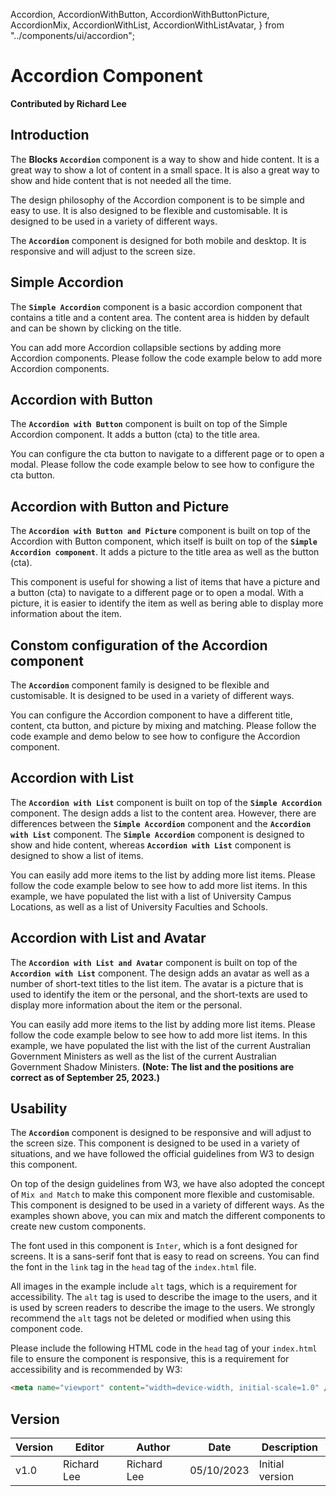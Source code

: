   Accordion,
  AccordionWithButton,
  AccordionWithButtonPicture,
  AccordionMix,
  AccordionWithList,
  AccordionWithListAvatar,
} from "../components/ui/accordion";

# Accordion Component

**Contributed by Richard Lee**

## Introduction

The **Blocks** **`Accordion`** component is a way to show and hide content. It is a great way to show a lot of content in a small space. It is also a great way to show and hide content that is not needed all the time.

The design philosophy of the Accordion component is to be simple and easy to use. It is also designed to be flexible and customisable. It is designed to be used in a variety of different ways.

The **`Accordion`** component is designed for both mobile and desktop. It is responsive and will adjust to the screen size.

## Simple Accordion

The **`Simple Accordion`** component is a basic accordion component that contains a title and a content area. The content area is hidden by default and can be shown by clicking on the title.

You can add more Accordion collapsible sections by adding more Accordion components. Please follow the code example below to add more Accordion components.

<Accordion />

## Accordion with Button

The **`Accordion with Button`** component is built on top of the Simple Accordion component. It adds a button (cta) to the title area.

You can configure the cta button to navigate to a different page or to open a modal. Please follow the code example below to see how to configure the cta button.

<AccordionWithButton />

## Accordion with Button and Picture

The **`Accordion with Button and Picture`** component is built on top of the Accordion with Button component, which itself is built on top of the **`Simple Accordion component`**. It adds a picture to the title area as well as the button (cta).

This component is useful for showing a list of items that have a picture and a button (cta) to navigate to a different page or to open a modal. With a picture, it is easier to identify the item as well as bering able to display more information about the item.

<AccordionWithButtonPicture />

## Constom configuration of the Accordion component

The **`Accordion`** component family is designed to be flexible and customisable. It is designed to be used in a variety of different ways.

You can configure the Accordion component to have a different title, content, cta button, and picture by mixing and matching. Please follow the code example and demo below to see how to configure the Accordion component.

<AccordionMix />

## Accordion with List

The **`Accordion with List`** component is built on top of the **`Simple Accordion`** component. The design adds a list to the content area. However, there are differences between the **`Simple Accordion`** component and the **`Accordion with List`** component. The **`Simple Accordion`** component is designed to show and hide content, whereas **`Accordion with List`** component is designed to show a list of items.

You can easily add more items to the list by adding more list items. Please follow the code example below to see how to add more list items. In this example, we have populated the list with a list of University Campus Locations, as well as a list of University Faculties and Schools.

<AccordionWithList />

## Accordion with List and Avatar

The **`Accordion with List and Avatar`** component is built on top of the **`Accordion with List`** component. The design adds an avatar as well as a number of short-text titles to the list item. The avatar is a picture that is used to identify the item or the personal, and the short-texts are used to display more information about the item or the personal.

You can easily add more items to the list by adding more list items. Please follow the code example below to see how to add more list items. In this example, we have populated the list with the list of the current Australian Government Ministers as well as the list of the current Australian Government Shadow Ministers. **(Note: The list and the positions are correct as of September 25, 2023.)**

<AccordionWithListAvatar />

## Usability

The **`Accordion`** component is designed to be responsive and will adjust to the screen size. This component is designed to be used in a variety of situations, and we have followed the official guidelines from W3 to design this component.

On top of the design guidelines from W3, we have also adopted the concept of `Mix and Match` to make this component more flexible and customisable. This component is designed to be used in a variety of different ways. As the examples shown above, you can mix and match the different components to create new custom components.

The font used in this component is `Inter`, which is a font designed for screens. It is a sans-serif font that is easy to read on screens. You can find the font in the `link` tag in the `head` tag of the `index.html` file.

All images in the example include `alt` tags, which is a requirement for accessibility. The `alt` tag is used to describe the image to the users, and it is used by screen readers to describe the image to the users. We strongly recommend the `alt` tags not be deleted or modified when using this component code.

Please include the following HTML code in the `head` tag of your `index.html` file to ensure the component is responsive, this is a requirement for accessibility and is recommended by W3:

```html
<meta name="viewport" content="width=device-width, initial-scale=1.0" />
```

## Version

| Version | Editor      | Author      | Date       | Description     |
| ------- | ----------- | ----------- | ---------- | --------------- |
| v1.0    | Richard Lee | Richard Lee | 05/10/2023 | Initial version |
